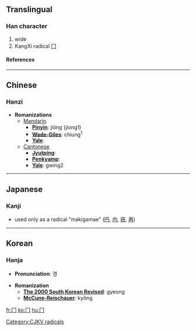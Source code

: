 ==Translingual==
===Han character===
{{Han char|rad=冂|as=00|sn=2|four=|canj=中尸 (LS), X中尸 (XLS)}}
# wide
# KangXi radical [[Wiktionary:Chinese radical index 冂|冂]]
====References====
{{Han ref|kx=0128.300|dkj=01506|dj=0289.090|hdz=10096.130|uh=5182|ud=20866}}
----

==Chinese==
===Hanzi===


* '''Romanizations'''
** [[Mandarin]]
*** '''[[Pinyin]]''': jiōng (jiong1)
*** '''[[Wade-Giles]]''': chiung<sup>1</sup>
*** '''[[Yale]]''': 
**[[Cantonese]]
***'''[[Jyutping]]''':
***'''[[Penkyamp]]''': 
***'''[[Yale]]''': gwing2


----

==Japanese==
===Kanji===


* used only as a radical "makigamae" ([[円]], [[内]], [[冊]], [[再]])



----

==Korean==
===Hanja===

* '''Pronunciation''': 경

* '''Romanization'''
** '''[[The 2000 South Korean Revised Romanization|The 2000 South Korean Revised]]''': gyeong
** '''[[McCune-Reischauer]]''': kyŏng




[[Category:CJKV radicals]]

[[fr:冂]]
[[ko:冂]]
[[hu:冂]]